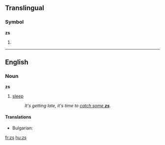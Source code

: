 {{also|Zs|Z's|z's}}
==Translingual==
===Symbol===
'''zs'''

# {{SI-unit-abb|zepto|second|[[time]]}}

----

==English==

===Noun===
'''zs'''  {{p}}

# {{context|slang|in cartoons}} [[sleep]]
#:''It's getting late, it's time to [[catch some zs|catch some '''zs''']].''

====Translations====
* Bulgarian: {{t+|bg|сън|m|sc=Cyrl}}

[[fr:zs]]
[[hu:zs]]